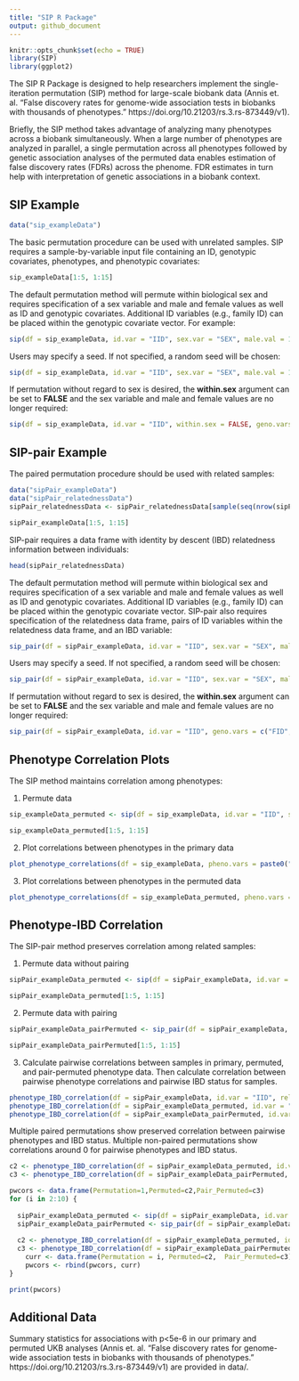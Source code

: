 ```yaml
---
title: "SIP R Package"
output: github_document
---
```


```r
knitr::opts_chunk$set(echo = TRUE)
library(SIP)
library(ggplot2)
```

The SIP R Package is designed to help researchers implement the single-iteration permutation (SIP) method for large-scale biobank data (Annis et. al. "False discovery rates for genome-wide association tests in biobanks with thousands of phenotypes." https://doi.org/10.21203/rs.3.rs-873449/v1).

Briefly, the SIP method takes advantage of analyzing many phenotypes across a biobank simultaneously. When a large number of phenotypes are analyzed in parallel, a single permutation across all phenotypes followed by genetic association analyses of the permuted data enables estimation of false discovery rates (FDRs) across the phenome. FDR estimates in turn help with interpretation of genetic associations in a biobank context.

## SIP Example

```r
data("sip_exampleData")
```

The basic permutation procedure can be used with unrelated samples. SIP requires a sample-by-variable input file containing an ID, genotypic covariates, phenotypes, and phenotypic covariates: 

```r
sip_exampleData[1:5, 1:15]
```

The default permutation method will permute within biological sex and requires specification of a sex variable and male and female values as well as ID and genotypic covariates. Additional ID variables (e.g., family ID) can be placed within the genotypic covariate vector. For example: 

```r
sip(df = sip_exampleData, id.var = "IID", sex.var = "SEX", male.val = 1, female.val = 2, geno.vars = c("FID","ANCESTRY","BATCH",paste0("PC",1:4)))
```

Users may specify a seed. If not specified, a random seed will be chosen:

```r
sip(df = sip_exampleData, id.var = "IID", sex.var = "SEX", male.val = 1, female.val = 2, geno.vars = c("FID","ANCESTRY","BATCH",paste0("PC",1:4)), seed = 123)
```

If permutation without regard to sex is desired, the **within.sex** argument can be set to **FALSE** and the sex variable and male and female values are no longer required:  

```r
sip(df = sip_exampleData, id.var = "IID", within.sex = FALSE, geno.vars = c("FID","ANCESTRY","BATCH",paste0("PC",1:4)))
```

## SIP-pair Example

The paired permutation procedure should  be used with related samples:

```r
data("sipPair_exampleData")
data("sipPair_relatednessData")
sipPair_relatednessData <- sipPair_relatednessData[sample(seq(nrow(sipPair_relatednessData), nrow(sipPair_relatednessData))),]
```

```r
sipPair_exampleData[1:5, 1:15]
```

SIP-pair requires a data frame with identity by descent (IBD) relatedness information between individuals:

```r
head(sipPair_relatednessData)
```

The default permutation method will permute within biological sex and requires specification of a sex variable and male and female values as well as ID and genotypic covariates. Additional ID variables (e.g., family ID) can be placed within the genotypic covariate vector. SIP-pair also requires specification of the relatedness data frame, pairs of ID variables within the relatedness data frame, and an IBD variable: 

```r
sip_pair(df = sipPair_exampleData, id.var = "IID", sex.var = "SEX", male.val = "M", female.val = "F", geno.vars = c("FID","BATCH",paste0("PC",1:4)), rel.df = sipPair_relatednessData, rid.vars=c("IID1","IID2"), ibd.var="PropIBD")
```

Users may specify a seed. If not specified, a random seed will be chosen:

```r
sip_pair(df = sipPair_exampleData, id.var = "IID", sex.var = "SEX", male.val = "M", female.val = "F", geno.vars = c("FID","BATCH",paste0("PC",1:4)), rel.df = sipPair_relatednessData, rid.vars=c("IID1","IID2"), ibd.var="PropIBD", seed = 123)
```

If permutation without regard to sex is desired, the **within.sex** argument can be set to **FALSE** and the sex variable and male and female values are no longer required:  

```r
sip_pair(df = sipPair_exampleData, id.var = "IID", geno.vars = c("FID","BATCH",paste0("PC",1:4)), rel.df = sipPair_relatednessData, rid.vars=c("IID1","IID2"), ibd.var="PropIBD", within.sex = FALSE)
```

## Phenotype Correlation Plots

The SIP method maintains correlation among phenotypes:

1. Permute data

```r
sip_exampleData_permuted <- sip(df = sip_exampleData, id.var = "IID", sex.var = "SEX", male.val = 1, female.val = 2, geno.vars = c("FID","ANCESTRY","BATCH",paste0("PC",1:4)))

sip_exampleData_permuted[1:5, 1:15]
```

2. Plot correlations between phenotypes in the primary data

```r
plot_phenotype_correlations(df = sip_exampleData, pheno.vars = paste0("PHENO",1:500))
```

3. Plot correlations between phenotypes in the permuted data

```r
plot_phenotype_correlations(df = sip_exampleData_permuted, pheno.vars = paste0("PHENO",1:500))
```

## Phenotype-IBD Correlation

The SIP-pair method preserves correlation among related samples:

1. Permute data without pairing

```r
sipPair_exampleData_permuted <- sip(df = sipPair_exampleData, id.var = "IID", sex.var = "SEX", male.val = "M", female.val = "F", geno.vars = c("FID","BATCH",paste0("PC",1:4)))

sipPair_exampleData_permuted[1:5, 1:15]
```

2. Permute data with pairing

```r
sipPair_exampleData_pairPermuted <- sip_pair(df = sipPair_exampleData, id.var = "IID", sex.var = "SEX", male.val = "M", female.val = "F", geno.vars = c("FID","BATCH",paste0("PC",1:4)), rel.df = sipPair_relatednessData, rid.vars=c("IID1","IID2"), ibd.var="PropIBD")

sipPair_exampleData_pairPermuted[1:5, 1:15]
```

3. Calculate pairwise correlations between samples in primary, permuted, and pair-permuted phenotype data. Then calculate correlation between pairwise phenotype correlations and pairwise IBD status for samples.

```r
phenotype_IBD_correlation(df = sipPair_exampleData, id.var = "IID", rel.df = sipPair_relatednessData, rid.vars=c("IID1","IID2"), ibd.var="PropIBD", pheno.vars = paste0("PHENO",1:300))
phenotype_IBD_correlation(df = sipPair_exampleData_permuted, id.var = "IID", rel.df = sipPair_relatednessData, rid.vars=c("IID1","IID2"), ibd.var="PropIBD", pheno.vars = paste0("PHENO",1:300))
phenotype_IBD_correlation(df = sipPair_exampleData_pairPermuted, id.var = "IID", rel.df = sipPair_relatednessData, rid.vars=c("IID1","IID2"), ibd.var="PropIBD", pheno.vars = paste0("PHENO",1:300))
```

Multiple paired permutations show preserved correlation between pairwise phenotypes and IBD status. Multiple non-paired permutations show correlations around 0 for pairwise phenotypes and IBD status.

```r

c2 <- phenotype_IBD_correlation(df = sipPair_exampleData_permuted, id.var = "IID", rel.df = sipPair_relatednessData, rid.vars=c("IID1","IID2"), ibd.var="PropIBD", pheno.vars = paste0("PHENO",1:300))
c3 <- phenotype_IBD_correlation(df = sipPair_exampleData_pairPermuted, id.var = "IID", rel.df = sipPair_relatednessData, rid.vars=c("IID1","IID2"), ibd.var="PropIBD", pheno.vars = paste0("PHENO",1:300))

pwcors <- data.frame(Permutation=1,Permuted=c2,Pair_Permuted=c3)
for (i in 2:10) {
  
  sipPair_exampleData_permuted <- sip(df = sipPair_exampleData, id.var = "IID", sex.var = "SEX", male.val = "M", female.val = "F", geno.vars = c("FID","BATCH",paste0("PC",1:4)))
  sipPair_exampleData_pairPermuted <- sip_pair(df = sipPair_exampleData, id.var = "IID", sex.var = "SEX", male.val = "M", female.val = "F", geno.vars = c("FID","BATCH",paste0("PC",1:4)), rel.df = sipPair_relatednessData, rid.vars=c("IID1","IID2"), ibd.var="PropIBD")
  
  c2 <- phenotype_IBD_correlation(df = sipPair_exampleData_permuted, id.var = "IID", rel.df = sipPair_relatednessData, rid.vars=c("IID1","IID2"), ibd.var="PropIBD", pheno.vars = paste0("PHENO",1:300))
  c3 <- phenotype_IBD_correlation(df = sipPair_exampleData_pairPermuted, id.var = "IID", rel.df = sipPair_relatednessData, rid.vars=c("IID1","IID2"), ibd.var="PropIBD", pheno.vars = paste0("PHENO",1:300))
    curr <- data.frame(Permutation = i, Permuted=c2,  Pair_Permuted=c3)
    pwcors <- rbind(pwcors, curr)
}

print(pwcors)
```

## Additional Data

Summary statistics for associations with p<5e-6 in our primary and permuted UKB analyses (Annis et. al. "False discovery rates for genome-wide association tests in biobanks with thousands of phenotypes." https://doi.org/10.21203/rs.3.rs-873449/v1) are provided in data/.
